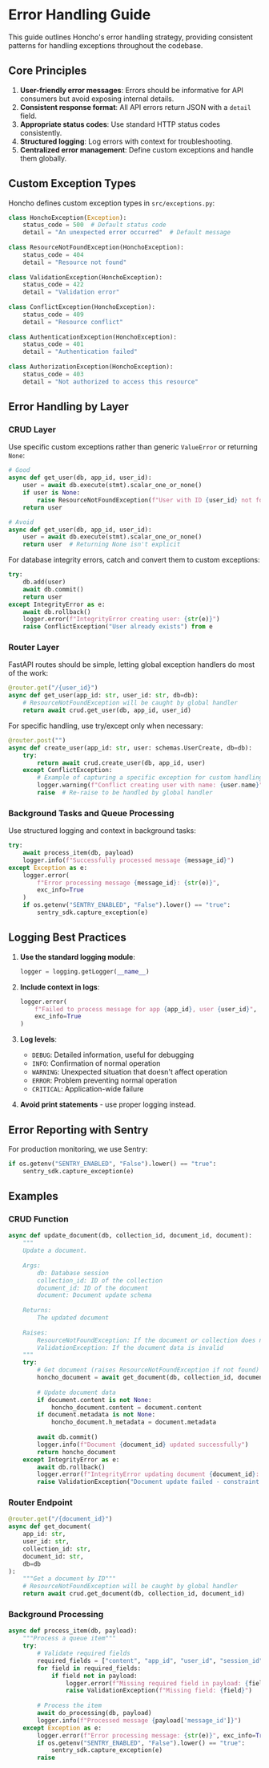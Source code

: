 # Error Handling Guide

This guide outlines Honcho's error handling strategy, providing consistent patterns for handling exceptions throughout the codebase.

## Core Principles

1. **User-friendly error messages**: Errors should be informative for API consumers but avoid exposing internal details.
2. **Consistent response format**: All API errors return JSON with a `detail` field.
3. **Appropriate status codes**: Use standard HTTP status codes consistently.
4. **Structured logging**: Log errors with context for troubleshooting.
5. **Centralized error management**: Define custom exceptions and handle them globally.

## Custom Exception Types

Honcho defines custom exception types in `src/exceptions.py`:

```python
class HonchoException(Exception):
    status_code = 500  # Default status code
    detail = "An unexpected error occurred"  # Default message
    
class ResourceNotFoundException(HonchoException):
    status_code = 404
    detail = "Resource not found"
    
class ValidationException(HonchoException):
    status_code = 422
    detail = "Validation error"
    
class ConflictException(HonchoException):
    status_code = 409 
    detail = "Resource conflict"
    
class AuthenticationException(HonchoException):
    status_code = 401
    detail = "Authentication failed"
    
class AuthorizationException(HonchoException):
    status_code = 403
    detail = "Not authorized to access this resource"
```

## Error Handling by Layer

### CRUD Layer

Use specific custom exceptions rather than generic `ValueError` or returning `None`:

```python
# Good
async def get_user(db, app_id, user_id):
    user = await db.execute(stmt).scalar_one_or_none()
    if user is None:
        raise ResourceNotFoundException(f"User with ID {user_id} not found")
    return user

# Avoid
async def get_user(db, app_id, user_id):
    user = await db.execute(stmt).scalar_one_or_none()
    return user  # Returning None isn't explicit
```

For database integrity errors, catch and convert them to custom exceptions:

```python
try:
    db.add(user)
    await db.commit()
    return user
except IntegrityError as e:
    await db.rollback()
    logger.error(f"IntegrityError creating user: {str(e)}")
    raise ConflictException("User already exists") from e
```

### Router Layer

FastAPI routes should be simple, letting global exception handlers do most of the work:

```python
@router.get("/{user_id}")
async def get_user(app_id: str, user_id: str, db=db):
    # ResourceNotFoundException will be caught by global handler
    return await crud.get_user(db, app_id, user_id)
```

For specific handling, use try/except only when necessary:

```python
@router.post("")
async def create_user(app_id: str, user: schemas.UserCreate, db=db):
    try:
        return await crud.create_user(db, app_id, user)
    except ConflictException:
        # Example of capturing a specific exception for custom handling
        logger.warning(f"Conflict creating user with name: {user.name}")
        raise  # Re-raise to be handled by global handler
```

### Background Tasks and Queue Processing

Use structured logging and context in background tasks:

```python
try:
    await process_item(db, payload)
    logger.info(f"Successfully processed message {message_id}")
except Exception as e:
    logger.error(
        f"Error processing message {message_id}: {str(e)}", 
        exc_info=True
    )
    if os.getenv("SENTRY_ENABLED", "False").lower() == "true":
        sentry_sdk.capture_exception(e)
```

## Logging Best Practices

1. **Use the standard logging module**:
   ```python
   logger = logging.getLogger(__name__)
   ```

2. **Include context in logs**:
   ```python
   logger.error(
       f"Failed to process message for app {app_id}, user {user_id}", 
       exc_info=True
   )
   ```

3. **Log levels**:
   - `DEBUG`: Detailed information, useful for debugging
   - `INFO`: Confirmation of normal operation
   - `WARNING`: Unexpected situation that doesn't affect operation
   - `ERROR`: Problem preventing normal operation
   - `CRITICAL`: Application-wide failure

4. **Avoid print statements** - use proper logging instead.

## Error Reporting with Sentry

For production monitoring, we use Sentry:

```python
if os.getenv("SENTRY_ENABLED", "False").lower() == "true":
    sentry_sdk.capture_exception(e)
```

## Examples

### CRUD Function

```python
async def update_document(db, collection_id, document_id, document):
    """
    Update a document.
    
    Args:
        db: Database session
        collection_id: ID of the collection
        document_id: ID of the document
        document: Document update schema
        
    Returns:
        The updated document
        
    Raises:
        ResourceNotFoundException: If the document or collection does not exist
        ValidationException: If the document data is invalid
    """
    try:
        # Get document (raises ResourceNotFoundException if not found)
        honcho_document = await get_document(db, collection_id, document_id)
        
        # Update document data
        if document.content is not None:
            honcho_document.content = document.content
        if document.metadata is not None:
            honcho_document.h_metadata = document.metadata
            
        await db.commit()
        logger.info(f"Document {document_id} updated successfully")
        return honcho_document
    except IntegrityError as e:
        await db.rollback()
        logger.error(f"IntegrityError updating document {document_id}: {str(e)}")
        raise ValidationException("Document update failed - constraint violation") from e
```

### Router Endpoint

```python
@router.get("/{document_id}")
async def get_document(
    app_id: str,
    user_id: str, 
    collection_id: str, 
    document_id: str, 
    db=db
):
    """Get a document by ID"""
    # ResourceNotFoundException will be caught by global handler
    return await crud.get_document(db, collection_id, document_id)
```

### Background Processing

```python
async def process_item(db, payload):
    """Process a queue item"""
    try:
        # Validate required fields
        required_fields = ["content", "app_id", "user_id", "session_id", "message_id"]
        for field in required_fields:
            if field not in payload:
                logger.error(f"Missing required field in payload: {field}")
                raise ValidationException(f"Missing field: {field}")
        
        # Process the item
        await do_processing(db, payload)
        logger.info(f"Processed message {payload['message_id']}")
    except Exception as e:
        logger.error(f"Error processing message: {str(e)}", exc_info=True)
        if os.getenv("SENTRY_ENABLED", "False").lower() == "true":
            sentry_sdk.capture_exception(e)
        raise
```